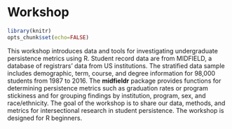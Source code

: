 # Workshop

```r
library(knitr)
opts_chunk$set(echo=FALSE)
```

This workshop introduces data and tools for investigating undergraduate persistence metrics using R.  Student record data are from MIDFIELD, a database of registrars' data from US institutions. The stratified data sample includes demographic, term, course, and degree information for 98,000 students from 1987 to 2016. The **midfieldr** package provides functions for determining persistence metrics such as graduation rates or program stickiness and for grouping findings by institution, program, sex, and race/ethnicity. The goal of the workshop is to share our data, methods, and metrics for intersectional research in student persistence. The workshop is designed for R beginners.
